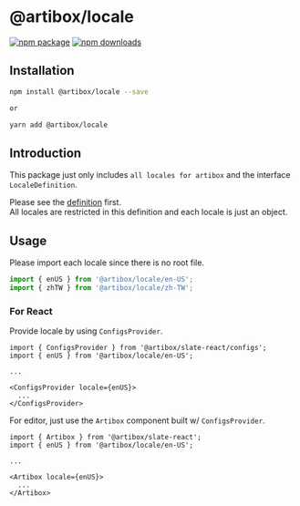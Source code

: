
<Meta title="Docs/Locale" />

# @artibox/locale

[![npm package](https://img.shields.io/npm/v/@artibox/locale.svg?maxAge=60)](https://www.npmjs.com/package/@artibox/locale)
[![npm downloads](https://img.shields.io/npm/dt/@artibox/locale.svg?maxAge=60)](https://www.npmjs.com/package/@artibox/locale)

## Installation

```bash
npm install @artibox/locale --save

or

yarn add @artibox/locale
```

## Introduction

This package just only includes `all locales for artibox` and the interface `LocaleDefinition`.

Please see the [definition](https://github.com/React-Artibox/artibox/tree/master/packages/locale/src/typings.ts) first.  
All locales are restricted in this definition and each locale is just an object.

## Usage

Please import each locale since there is no root file.

```ts
import { enUS } from '@artibox/locale/en-US';
import { zhTW } from '@artibox/locale/zh-TW';
```

### For React

Provide locale by using `ConfigsProvider`.

```tsx
import { ConfigsProvider } from '@artibox/slate-react/configs';
import { enUS } from '@artibox/locale/en-US';

...

<ConfigsProvider locale={enUS}>
  ...
</ConfigsProvider>
```

For editor, just use the `Artibox` component built w/ `ConfigsProvider`.

```tsx
import { Artibox } from '@artibox/slate-react';
import { enUS } from '@artibox/locale/en-US';

...

<Artibox locale={enUS}>
  ...
</Artibox>
```
